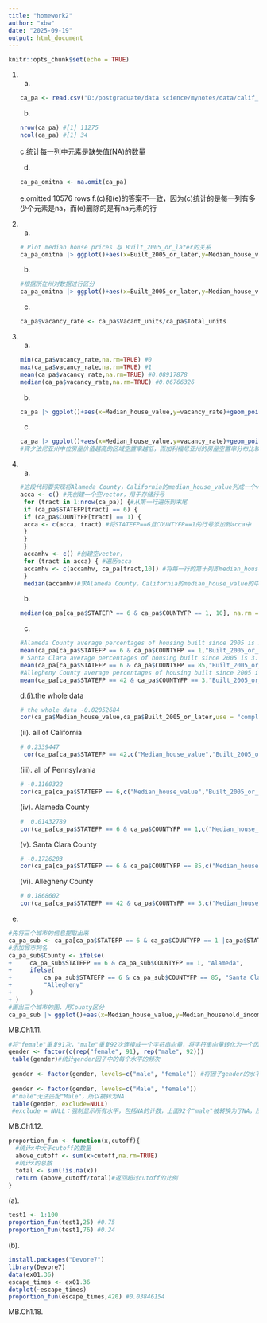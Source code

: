 ```yaml
---
title: "homework2"
author: "xbw"
date: "2025-09-19"
output: html_document
---
```


```r
knitr::opts_chunk$set(echo = TRUE)
```

1.  

    a.  

    ```r
    ca_pa <- read.csv("D:/postgraduate/data science/mynotes/data/calif_penn_2011.csv")
    ```

    b.  

    ```r
    nrow(ca_pa) #[1] 11275
    ncol(ca_pa) #[1] 34
    ```

    c.统计每一列中元素是缺失值(NA)的数量

    d.  

    ```r
    ca_pa_omitna <- na.omit(ca_pa)
    ```

    e.omitted 10576 rows f.(c)和(e)的答案不一致，因为(c)统计的是每一列有多少个元素是na，而(e)删除的是有na元素的行

2.  

    a.  

    ```r
    # Plot median house prices 与 Built_2005_or_later的关系
    ca_pa_omitna |> ggplot()+aes(x=Built_2005_or_later,y=Median_house_value)+geom_point()+ labs( x = "Built_2005_or_later", y = "Median_house_value")
    ```

    b.  

    ```r
    #根据所在州对数据进行区分
    ca_pa_omitna |> ggplot()+aes(x=Built_2005_or_later,y=Median_house_value,color=STATEFP)+geom_point()+ labs( x = "Built_2005_or_later", y = "Median_house_value")
    ```

    c.  

    ```r
    ca_pa$vacancy_rate <- ca_pa$Vacant_units/ca_pa$Total_units
    ```

3.  

    a.  

    ```r
    min(ca_pa$vacancy_rate,na.rm=TRUE) #0
    max(ca_pa$vacancy_rate,na.rm=TRUE) #1
    mean(ca_pa$vacancy_rate,na.rm=TRUE) #0.08917878
    median(ca_pa$vacancy_rate,na.rm=TRUE) #0.06766326
    ```

    b.  

    ```r
    ca_pa |> ggplot()+aes(x=Median_house_value,y=vacancy_rate)+geom_point()+labs(x="Median_house_value",y="vacancy_rate")
    ```

    c.  

    ```r
    ca_pa |> ggplot()+aes(x=Median_house_value,y=vacancy_rate)+geom_point()+labs(x="Median_house_value",y="vacancy_rate")+facet_wrap(~STATEFP)
    #宾夕法尼亚州中位房屋价值越高的区域空置率越低，而加利福尼亚州的房屋空置率分布比较均匀
    ```

4.  

    a.  

    ```r
    #这段代码要实现将Alameda County，California的median_house_value列成一个vector，并求中间值
    acca <- c() #先创建一个空vector，用于存储行号
     for (tract in 1:nrow(ca_pa)) {#从第一行遍历到末尾
     if (ca_pa$STATEFP[tract] == 6) {
     if (ca_pa$COUNTYFP[tract] == 1) {
     acca <- c(acca, tract) #将STATEFP==6且COUNTYFP==1的行号添加到acca中
     }
     }
     }
     accamhv <- c() #创建空vector，
     for (tract in acca) { #遍历acca
     accamhv <- c(accamhv, ca_pa[tract,10]) #将每一行的第十列即median_house_value添加到accamhv中
     }
     median(accamhv)#求Alameda County，California的median_house_value的中间值
    ```

    b.  

    ```r
    median(ca_pa[ca_pa$STATEFP == 6 & ca_pa$COUNTYFP == 1, 10], na.rm = TRUE)
    ```

    c.  

    ```r
    #Alameda County average percentages of housing built since 2005 is 2.932778
    mean(ca_pa[ca_pa$STATEFP == 6 & ca_pa$COUNTYFP == 1,"Built_2005_or_later"],na.rm = TRUE)
    # Santa Clara average percentages of housing built since 2005 is 3.160215
    mean(ca_pa[ca_pa$STATEFP == 6 & ca_pa$COUNTYFP == 85,"Built_2005_or_later"],na.rm = TRUE)
    #Allegheny County average percentages of housing built since 2005 is 1.883375
    mean(ca_pa[ca_pa$STATEFP == 42 & ca_pa$COUNTYFP == 3,"Built_2005_or_later"],na.rm = TRUE)
    ```

    d.(i).the whole data

    ```r
    # the whole data -0.02052684
    cor(ca_pa$Median_house_value,ca_pa$Built_2005_or_later,use = "complete.obs")

    ```
       (ii). all of California
```r
# 0.2339447
 cor(ca_pa[ca_pa$STATEFP == 42,c("Median_house_value","Built_2005_or_later")],use = "complete.obs")
```
     (iii). all of Pennsylvania  
```r
# -0.1160322
cor(ca_pa[ca_pa$STATEFP == 6,c("Median_house_value","Built_2005_or_later")],use = "complete.obs")
```
     (iv). Alameda County
```r
#  0.01432789
cor(ca_pa[ca_pa$STATEFP == 6 & ca_pa$COUNTYFP == 1,c("Median_house_value","Built_2005_or_later")],use = "complete.obs")
```
      (v). Santa Clara County 
```r
# -0.1726203
cor(ca_pa[ca_pa$STATEFP == 6 & ca_pa$COUNTYFP == 85,c("Median_house_value","Built_2005_or_later")],use = "complete.obs")
```
      (vi). Allegheny County
```r
# 0.1868602
cor(ca_pa[ca_pa$STATEFP == 42 & ca_pa$COUNTYFP == 3,c("Median_house_value","Built_2005_or_later")],use = "complete.obs")
```
e.
```r
#先将三个城市的信息提取出来
ca_pa_sub <- ca_pa[ca_pa$STATEFP == 6 & ca_pa$COUNTYFP == 1 |ca_pa$STATEFP == 6 & ca_pa$COUNTYFP == 85 | ca_pa$STATEFP == 42 & ca_pa$COUNTYFP == 3,c("STATEFP","COUNTYFP","Median_house_value","Median_household_income")]
#添加城市列名
ca_pa_sub$County <- ifelse(
+     ca_pa_sub$STATEFP == 6 & ca_pa_sub$COUNTYFP == 1, "Alameda",
+     ifelse(
+         ca_pa_sub$STATEFP == 6 & ca_pa_sub$COUNTYFP == 85, "Santa Clara",
+         "Allegheny"
+     )
+ )
#画出三个城市的图，用County区分
ca_pa_sub |> ggplot()+aes(x=Median_house_value,y=Median_household_income,color=County,shape = County)+geom_point() + labs(x="Median_house_value",y="Median_household_income",color="County",shape = "County")
```
MB.Ch1.11. 
```r
#将"female"重复91次，"male"重复92次连接成一个字符串向量，将字符串向量转化为一个因子
gender <- factor(c(rep("female", 91), rep("male", 92)))
 table(gender)#统计gender因子中的每个水平的频次
 
 gender <- factor(gender, levels=c("male", "female")) #将因子gender的水平顺序从默认顺序改为指定的c("male", "female")顺序
 
 gender <- factor(gender, levels=c("Male", "female"))
 #"male"无法匹配"Male"，所以被转为NA
 table(gender, exclude=NULL)
 #exclude = NULL：强制显示所有水平，包括NA的计数，上面92个"male"被转换为了NA，所以显示92个NA
```
MB.Ch1.12.
```r
proportion_fun <- function(x,cutoff){
  #统计x中大于cutoff的数量
  above_cutoff <- sum(x>cutoff,na.rm=TRUE)
  #统计x的总数
  total <- sum(!is.na(x))
  return (above_cutoff/total)#返回超过cutoff的比例
}
```
(a).
```r
test1 <- 1:100
proportion_fun(test1,25) #0.75
proportion_fun(test1,76) #0.24
```
(b).
```r
install.packages("Devore7")
library(Devore7)
data(ex01.36)
escape_times <- ex01.36
dotplot(~escape_times)
proportion_fun(escape_times,420) #0.03846154
```
MB.Ch1.18.